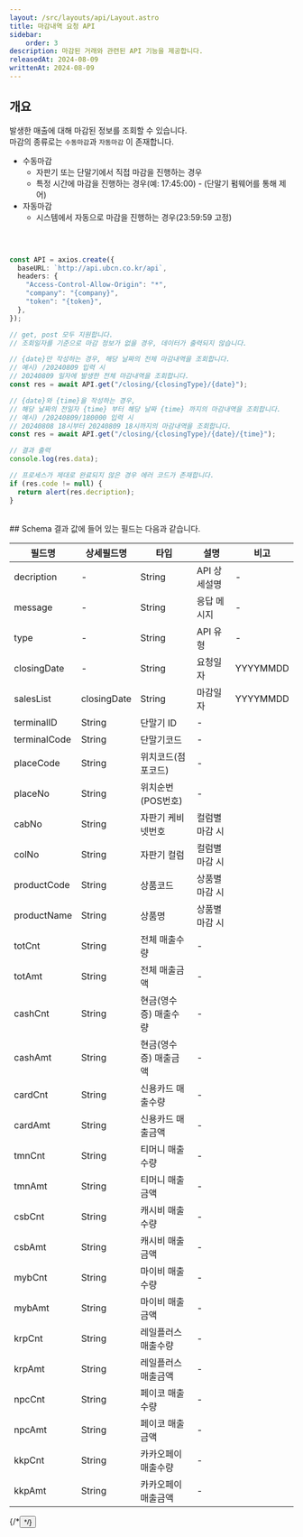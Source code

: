```yaml
---
layout: /src/layouts/api/Layout.astro
title: 마감내역 요청 API
sidebar:
    order: 3
description: 마감된 거래와 관련된 API 기능을 제공합니다.
releasedAt: 2024-08-09
writtenAt: 2024-08-09
---
```



## 개요
발생한 매출에 대해 마감된 정보를 조회할 수 있습니다.\
마감의 종류로는 `수동마감`과 `자동마감` 이 존재합니다.

+ 수동마감
    + 자판기 또는 단말기에서 직접 마감을 진행하는 경우
    + 특정 시간에 마감을 진행하는 경우(예: 17:45:00) - (단말기 펌웨어를 통해 제어)
+ 자동마감
    + 시스템에서 자동으로 마감을 진행하는 경우(23:59:59 고정)
<br/>

```ts

const API = axios.create({
  baseURL: `http://api.ubcn.co.kr/api`,
  headers: {
    "Access-Control-Allow-Origin": "*",
    "company": "{company}",
    "token": "{token}",
  },
});

// get, post 모두 지원합니다.
// 조회일자를 기준으로 마감 정보가 없을 경우, 데이터가 출력되지 않습니다.

// {date}만 작성하는 경우, 해당 날짜의 전체 마감내역을 조회합니다.
// 예시) /20240809 입력 시
// 20240809 일자에 발생한 전체 마감내역을 조회합니다.
const res = await API.get("/closing/{closingType}/{date}");

// {date}와 {time}을 작성하는 경우,
// 해당 날짜의 전일자 {time} 부터 해당 날짜 {time} 까지의 마감내역을 조회합니다.
// 예시) /20240809/180000 입력 시
// 20240808 18시부터 20240809 18시까지의 마감내역을 조회합니다.
const res = await API.get("/closing/{closingType}/{date}/{time}");

// 결과 출력
console.log(res.data);

// 프로세스가 제대로 완료되지 않은 경우 에러 코드가 존재합니다.
if (res.code != null) {
  return alert(res.decription);
}

```
<br/>
## Schema
결과 값에 들어 있는 필드는 다음과 같습니다.
<table>
    <thead>
    <th>필드명</th>
    <th>상세필드명</th>
    <th>타입</th>
    <th>설명</th>
    <th>비고</th>
    </thead>
    <tbody>
    <tr>
        <td>decription</td>
        <td>-</td>
        <td>String</td>
        <td>API 상세설명</td>
        <td>-</td>
    </tr>
    <tr>
        <td>message</td>
        <td>-</td>
        <td>String</td>
        <td>응답 메시지</td>
        <td>-</td>
    </tr>
    <tr>
        <td>type</td>
        <td>-</td>
        <td>String</td>
        <td>API 유형</td>
        <td>-</td>
    </tr>
    <tr>
        <td>closingDate</td>
        <td>-</td>
        <td>String</td>
        <td>요청일자</td>
        <td>YYYYMMDD</td>
    </tr>
    <tr>
        <td rowSpan={27}>salesList</td>
        <td>closingDate</td>
        <td>String</td>
        <td>마감일자</td>
        <td>YYYYMMDD</td>
    </tr>
    <tr>
        <td>terminalID</td>
        <td>String</td>
        <td>단말기 ID</td>
        <td>-</td>
    </tr>
    <tr>
        <td>terminalCode</td>
        <td>String</td>
        <td>단말기코드</td>
        <td>-</td>
    </tr>
    <tr>
        <td>placeCode</td>
        <td>String</td>
        <td>위치코드(점포코드)</td>
        <td>-</td>
    </tr>
    <tr>
        <td>placeNo</td>
        <td>String</td>
        <td>위치순번(POS번호)</td>
        <td>-</td>
    </tr>
    <tr>
        <td>cabNo</td>
        <td>String</td>
        <td>자판기 케비넷번호</td>
        <td>컬럼별 마감 시</td>
    </tr>
    <tr>
        <td>colNo</td>
        <td>String</td>
        <td>자판기 컬럼</td>
        <td>컬럼별 마감 시</td>
    </tr>
    <tr>
        <td>productCode</td>
        <td>String</td>
        <td>상품코드</td>
        <td>상품별 마감 시</td>
    </tr>
    <tr>
        <td>productName</td>
        <td>String</td>
        <td>상품명</td>
        <td>상품별 마감 시</td>
    </tr>
    <tr>
        <td>totCnt</td>
        <td>String</td>
        <td>전체 매출수량</td>
        <td>-</td>
    </tr>
    <tr>
        <td>totAmt</td>
        <td>String</td>
        <td>전체 매출금액</td>
        <td>-</td>
    </tr>
    <tr>
        <td>cashCnt</td>
        <td>String</td>
        <td>현금(영수증) 매출수량</td>
        <td>-</td>
    </tr>
    <tr>
        <td>cashAmt</td>
        <td>String</td>
        <td>현금(영수증) 매출금액</td>
        <td>-</td>
    </tr>
    <tr>
        <td>cardCnt</td>
        <td>String</td>
        <td>신용카드 매출수량</td>
        <td>-</td>
    </tr>
    <tr>
        <td>cardAmt</td>
        <td>String</td>
        <td>신용카드 매출금액</td>
        <td>-</td>
    </tr>
    <tr>
        <td>tmnCnt</td>
        <td>String</td>
        <td>티머니 매출수량</td>
        <td>-</td>
    </tr>
    <tr>
        <td>tmnAmt</td>
        <td>String</td>
        <td>티머니 매출금액</td>
        <td>-</td>
    </tr>
    <tr>
        <td>csbCnt</td>
        <td>String</td>
        <td>캐시비 매출수량</td>
        <td>-</td>
    </tr>
    <tr>
        <td>csbAmt</td>
        <td>String</td>
        <td>캐시비 매출금액</td>
        <td>-</td>
    </tr>
    <tr>
        <td>mybCnt</td>
        <td>String</td>
        <td>마이비 매출수량</td>
        <td>-</td>
    </tr>
    <tr>
        <td>mybAmt</td>
        <td>String</td>
        <td>마이비 매출금액</td>
        <td>-</td>
    </tr>
    <tr>
        <td>krpCnt</td>
        <td>String</td>
        <td>레일플러스 매출수량</td>
        <td>-</td>
    </tr>
    <tr>
        <td>krpAmt</td>
        <td>String</td>
        <td>레일플러스 매출금액</td>
        <td>-</td>
    </tr>
    <tr>
        <td>npcCnt</td>
        <td>String</td>
        <td>페이코 매출수량</td>
        <td>-</td>
    </tr>
    <tr>
        <td>npcAmt</td>
        <td>String</td>
        <td>페이코 매출금액</td>
        <td>-</td>
    </tr>
    <tr>
        <td>kkpCnt</td>
        <td>String</td>
        <td>카카오페이 매출수량</td>
        <td>-</td>
    </tr>
    <tr>
        <td>kkpAmt</td>
        <td>String</td>
        <td>카카오페이 매출금액</td>
        <td>-</td>
    </tr>
    </tbody>
</table>
{/*<Button url={"https://devapi.ubcn.co.kr:17881/list/noticeList"} title={"테스트 버튼"}/>*/}